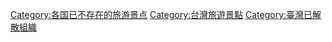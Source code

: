 [[Category:各国已不存在的旅游景点|Category:各国已不存在的旅游景点]]
[[Category:台灣旅遊景點|Category:台灣旅遊景點]]
[[Category:臺灣已解散組織|Category:臺灣已解散組織]]